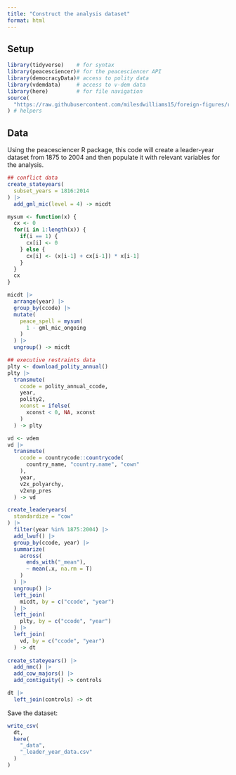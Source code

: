 ```yaml
---
title: "Construct the analysis dataset"
format: html
---
```


## Setup

```r
library(tidyverse)    # for syntax
library(peacesciencer)# for the peacesciencer API
library(democracyData)# access to polity data
library(vdemdata)     # access to v-dem data
library(here)         # for file navigation
source(
  "https://raw.githubusercontent.com/milesdwilliams15/foreign-figures/refs/heads/main/_helpers/peacesciencer_extras.R"
) # helpers
```

## Data 

Using the peacesciencer R package, this code will create a leader-year dataset from 1875 to 2004 and then populate it with relevant variables for the analysis.


```r
## conflict data
create_stateyears(
  subset_years = 1816:2014
) |>
  add_gml_mic(level = 4) -> micdt

mysum <- function(x) {
  cx <- 0
  for(i in 1:length(x)) {
    if(i == 1) {
      cx[i] <- 0
    } else {
      cx[i] <- (x[i-1] + cx[i-1]) * x[i-1]
    } 
  }
  cx
}

micdt |>
  arrange(year) |>
  group_by(ccode) |>
  mutate(
    peace_spell = mysum(
      1 - gml_mic_ongoing
    )
  ) |>
  ungroup() -> micdt

## executive restraints data
plty <- download_polity_annual()
plty |>
  transmute(
    ccode = polity_annual_ccode,
    year,
    polity2, 
    xconst = ifelse(
      xconst < 0, NA, xconst
    )
  ) -> plty

vd <- vdem
vd |>
  transmute(
    ccode = countrycode::countrycode(
      country_name, "country.name", "cown"
    ),
    year,
    v2x_polyarchy,
    v2xnp_pres
  ) -> vd

create_leaderyears(
  standardize = "cow"
) |>
  filter(year %in% 1875:2004) |>
  add_lwuf() |>
  group_by(ccode, year) |>
  summarize(
    across(
      ends_with("_mean"), 
      ~ mean(.x, na.rm = T)
    )
  ) |>
  ungroup() |>
  left_join(
    micdt, by = c("ccode", "year")
  ) |>
  left_join(
    plty, by = c("ccode", "year")
  ) |>
  left_join(
    vd, by = c("ccode", "year")
  ) -> dt
  
create_stateyears() |>
  add_nmc() |>
  add_cow_majors() |>
  add_contiguity() -> controls

dt |>
  left_join(controls) -> dt
```

Save the dataset:

```r
write_csv(
  dt,
  here(
    "_data",
    "_leader_year_data.csv"
  )
)
```

